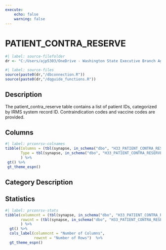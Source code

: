 ```yaml
---
execute:
    echo: false
    warning: false
---
```


# PATIENT_CONTRA_RESERVE {.unnumbered}

```r
#| label: source-filefolder
dr <- "C:/Users/ajp5303/OneDrive - Washington State Executive Branch Agencies/source_scripts"
```

```r
#| label: source-files
source(paste0(dr,"/dbconnection.R"))
source(paste0(dr,"/dqguide_functions.R"))
```

## Description

The patient_contra_reserve table contains a list of patient IDs, categorized by IRMS system record ID. Contraindication codes and vaccine codes are provided.

## Columns

```r
#| label: prconrsv-colnames
tibble(Columns = (tbl(synapse, in_schema("dbo", "H33_PATIENT_CONTRA_RESERVE")) %>% colnames()),
       Type = tbl(synapse, in_schema("dbo", "H33_PATIENT_CONTRA_RESERVE")) %>% head(1) %>% as_tibble() %>% sapply(class)
       ) %>%
 gt() %>%
 gt_theme_espn()
```

## Category Description

## Statistics

```r
#| label: prconrsv-stats
tibble(columncnt = (tbl(synapse, in_schema("dbo", "H33_PATIENT_CONTRA_RESERVE")) %>% ncol()),
       rowcnt = (tbl(synapse, in_schema("dbo", "H33_PATIENT_CONTRA_RESERVE"))) %>% nrow2()
       ) %>%
  gt() %>%
  cols_label(columncnt = "Number of Columns",
             rowcnt = "Number of Rows")  %>%
  gt_theme_espn()
```

